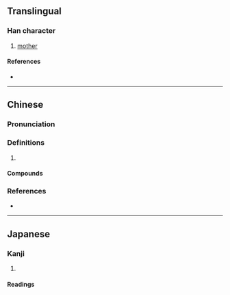 {{also|嬷}}
{{character info}}
==Translingual==

===Han character===
{{Han char|rn=38|rad=女|as=14|sn=17|four=40432|canj=VICI|ids=⿰女麼}}

# [[mother]]

====References====
* {{Han ref|kx=0272.270|dkj=06809|dj=0540.380|hdz=21087.140|uh=5B24|ud=23332|bh=C0A8|bd=49320}}

----

==Chinese==
{{zh-forms|s=嬷}}

===Pronunciation===
{{zh-pron
|m=mó
|c=maa1,mo1,maa4
|w=1'mo
|cat=
}}

===Definitions===
{{zh-hanzi}}

# {{zh-only|嬤嬤}}

====Compounds====
{{zh-der|嬤嬤爹|嬤嬤媽|嬤嬤|奶嬤嬤|老嬤嬤|老嬤}}

===References===
* {{R:yue:jyut.net}}

----

==Japanese==

===Kanji===
{{ja-kanji|grade=|rs=女14}}

# {{rfdef|ja|sort=女14}}

====Readings====
{{ja-readings
|goon=ま
|kanon=ば
|kun=}}